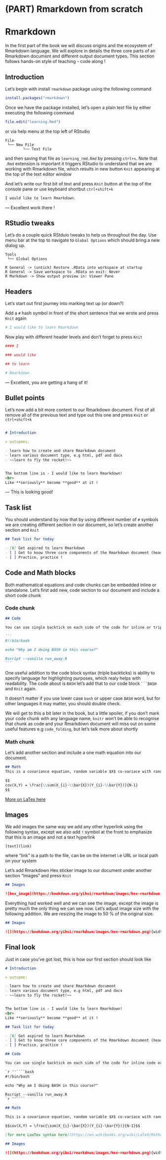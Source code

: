 # (PART) Rmarkdown from scratch {-}

# Rmarkdown

In the first part of the book we will discuss origins and the ecosystem of Rmarkdown language. We will explore in details the three core parts of an Rmarkdown document and different output document types. This section follows hands-on style of teaching - code along !

## Introduction

Let's begin with install `rmarkdown` package using the following command

```r
install.packages("rmarkdown")
```

Once we have the package installed, let's open a plain text file by either executing the following command

```r
file.edit("learning.Rmd")
```

or via help menu at the top left of RStudio

```
File
 └── New File
        └── Text File
```

and then saving that file as `learning_rmd.Rmd` by pressing `ctrl+s`. Note that `.Rmd` extension is important it triggers RStudio to understand that we are working with Rmarkdown file, which results in new button `Knit` appearing at the top of the text editor window

And let's write our first bit of text and press `Knit` button at the top of the console pane or use keyboard shortbut `ctrl+shift+k`

```r
I would like to learn Rmarkdown.
```

--- Excellent work there !

## RStudio tweaks

Let's do a couple quick RStduio tweaks to help us throughout the day. Use menu bar at the top to navigate to `Global Options` which should bring a new dialog up.

```
Tools
 └── Global Options

R General -> (untick) Restore .RData into workspace at startup
R General -> Save workspace to .RData on exit: Never
R Markdown -> Show output preview in: Viewer Pane
```

## Headers

Let's start out first journey into marking text up (or down?)

Add a `#` hash symbol in front of the short sentence that we wrote and press `Knit` again

```r
# I would like to learn Rmarkdown
```

Now play with different header levels and don't forget to press `Knit`

```r

#### I

### would like

## to learn

# Rmarkdown

```

--- Excellent, you are getting a hang of it!

## Bullet points

Let's now add a bit more content to our Rmarkdown document. First of all remove all of the previous text and type out this one and press `Knit` or `ctrl+shift+k`

```markdown

# Introduction

> outcomes:

- learn how to create and share Rmarkdown document
- learn various document type, e.g html, pdf and docx
- ~~learn to fly the rocket!~~


The bottom line is - I would like to learn Rmarkdown!
<br>
Like **seriously** become **good** at it !
```

--- This is looking good!

## Task list

You should understand by now that by using different number of `#` symbols we are creating different section in our document, so let's create another section and `Knit`

```markdown
## Task list for today

- [X] Get aspired to learn Rmarkdown
- [ ] Get to know three core components of the Rmarkdown document (header, body, R chunks)
- [ ] Practice, practice !
```

## Code and Math blocks

Both mathematical equations and code chunks can be embedded inline or standalone. Let's first add new, code section to our document and include a short code chunk

### Code chunk

````markdown
## Code

You can use single backtick on each side of the code for inline or triple backticks for standalone code block

```
#!/bin/bash

echo "Why am I doing BASH in this course?"

Rscript --vanilla run_away.R
```

````

One useful addition to the code block syntax (triple backticks) is ability to specify language for highlighting purposes, which realy helps with readability. The code about is `BASH` let's add that to our code block ` ```BASH` and `Knit` again.

It doesn't matter if you use lower case `bash` or upper case `BASH` word, but for other languages it may matter, you should double check.

We will get to this a bit later in the book, but a little spoiler, if you don't mark your code chunk with any language name, `knitr` won't be able to recognise that chunk as code and your Rmarkdown document will miss out on some useful features e.g `code_folding`, but let's talk more about shortly

### Math chunk

Let's add another section and include a one math equation into our document.

```markdown
## Math
This is a covariance equation, random variable $X$ co-variace with random variable $Y$, where $\\bar{X} = mean(X)$ and $\\bar{Y} = mean(Y)$ and $N$ is a size of a random sample from the population.

$$
cov(X,Y) = \frac{\\sum(X_{i}-\\bar{X})(Y_{i}-\\bar{Y})}{N-1}
$$
```

[More on LaTex here](https://en.wikibooks.org/wiki/LaTeX/Mathematics)

## Images

We add images the same way we add any other hyperlink using the following syntax, except we also add `!` symbol at the front to emphasize that this is an image and not a text hyperlink

```
[text](link)
```

where "link" is a path to the file, can be on the internet i.e URL or local path on your system

Let's add Rmarkdown Hex sticker image to our document under another section "Images" and press `Knit`

```markdown
## Images

![hex_image](https://bookdown.org/yihui/rmarkdown/images/hex-rmarkdown.png)
```

Everything had worked well and we can see the image, except the image is pretty much the only thing we can see now. Let's adjust image size with the following addition. We are resizing the image to 50 % of the original size.

```markdown
## Images

![](https://bookdown.org/yihui/rmarkdown/images/hex-rmarkdown.png){width=50%}
```

## Final look

Just in case you've got lost, this is how our first section should look like

````markdown
# Introduction

> outcome:

- learn how to create and share Rmarkdown document
- learn various document type, e.g html, pdf and docx
- ~~learn to fly the rocket!~~


The bottom line is - I would like to learn Rmarkdown!
<br>
Like **seriously** become **good** at it !

## Task list for today

- [X] Get aspired to learn Rmarkdown
- [ ] Get to know three core components of the Rmarkdown document (header, body, R chunks)
- [ ] Practice, practice !

## Code

You can use single backtick on each side of the code for inline code or triple backticks for standalone code block

`r ''````bash
#!/bin/bash

echo "Why am I doing BASH in this course?"

Rscript --vanilla run_away.R
`r ''````

## Math

This is a covariance equation, random variable $X$ co-variace with random variable $Y$, where $\bar{X} = mean(X)$ and $\bar{Y} = mean(Y)$ and $N$ is a size of a random sample from the population.

$$cov(X,Y) = \frac{\sum(X_{i}-\bar{X})(Y_{i}-\bar{Y})}{N-1}$$

[for more LaxTex syntax here](https://en.wikibooks.org/wiki/LaTeX/Mathematics)

## Images

![](https://bookdown.org/yihui/rmarkdown/images/hex-rmarkdown.png){width=50%}
````
